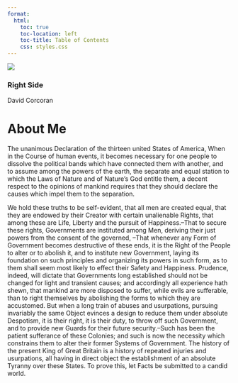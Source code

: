 ```yaml
---
format:
  html:
    toc: true
    toc-location: left
    toc-title: Table of Contents
    css: styles.css
---
```


::: {.grid}
![](./images/photo.png)

### Right Side
David Corcoran
:::

# About Me
The unanimous Declaration of the thirteen united States of America, When in the Course of human events, it becomes necessary for one people to dissolve the political bands which have connected them with another, and to assume among the powers of the earth, the separate and equal station to which the Laws of Nature and of Nature's God entitle them, a decent respect to the opinions of mankind requires that they should declare the causes which impel them to the separation.

We hold these truths to be self-evident, that all men are created equal, that they are endowed by their Creator with certain unalienable Rights, that among these are Life, Liberty and the pursuit of Happiness.--That to secure these rights, Governments are instituted among Men, deriving their just powers from the consent of the governed, --That whenever any Form of Government becomes destructive of these ends, it is the Right of the People to alter or to abolish it, and to institute new Government, laying its foundation on such principles and organizing its powers in such form, as to them shall seem most likely to effect their Safety and Happiness. Prudence, indeed, will dictate that Governments long established should not be changed for light and transient causes; and accordingly all experience hath shewn, that mankind are more disposed to suffer, while evils are sufferable, than to right themselves by abolishing the forms to which they are accustomed. But when a long train of abuses and usurpations, pursuing invariably the same Object evinces a design to reduce them under absolute Despotism, it is their right, it is their duty, to throw off such Government, and to provide new Guards for their future security.--Such has been the patient sufferance of these Colonies; and such is now the necessity which constrains them to alter their former Systems of Government. The history of the present King of Great Britain is a history of repeated injuries and usurpations, all having in direct object the establishment of an absolute Tyranny over these States. To prove this, let Facts be submitted to a candid world.